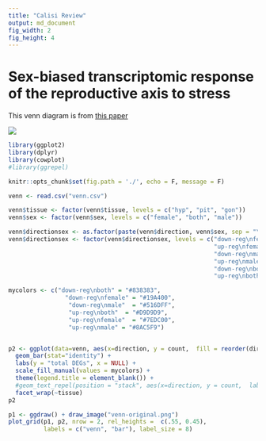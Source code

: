```yaml
---
title: "Calisi Review"
output: md_document
fig_width: 2 
fig_height: 4 
---
```


# Sex-biased transcriptomic response of the reproductive axis to stress

This venn diagram is from [this paper](https://www.sciencedirect.com/science/article/pii/S0018506X17302696?via%3Dihub)

![](venn-original.png)

```r
library(ggplot2)
library(dplyr)
library(cowplot)
#library(ggrepel)

knitr::opts_chunk$set(fig.path = './', echo = F, message = F)
```

```r
venn <- read.csv("venn.csv")

venn$tissue <- factor(venn$tissue, levels = c("hyp", "pit", "gon"))
venn$sex <- factor(venn$sex, levels = c("female", "both", "male"))

venn$directionsex <- as.factor(paste(venn$direction, venn$sex, sep = "\n"))
venn$directionsex <- factor(venn$directionsex, levels = c("down-reg\nfemale",
                                                          "up-reg\nfemale", 
                                                          "down-reg\nmale",
                                                          "up-reg\nmale", 
                                                          "down-reg\nboth", 
                                                          "up-reg\nboth"))

mycolors <- c("down-reg\nboth" = "#838383",
                "down-reg\nfemale" = "#19A400", 
                 "down-reg\nmale"  = "#516DFF",
                 "up-reg\nboth"  = "#D9D9D9",
                 "up-reg\nfemale"  = "#7EDC00",
                 "up-reg\nmale" = "#8AC5F9")   


p2 <- ggplot(data=venn, aes(x=direction, y = count,  fill = reorder(directionsex, desc(directionsex)))) + 
  geom_bar(stat="identity") +
  labs(y = "total DEGs", x = NULL) +
  scale_fill_manual(values = mycolors) +
  theme(legend.title = element_blank()) +
  #geom_text_repel(position = "stack", aes(x=direction, y = count,  label = count ))
  facet_wrap(~tissue) 
p2
```


```r
p1 <- ggdraw() + draw_image("venn-original.png")
plot_grid(p1, p2, nrow = 2, rel_heights =  c(.55, 0.45),
          labels = c("venn", "bar"), label_size = 8)
```

